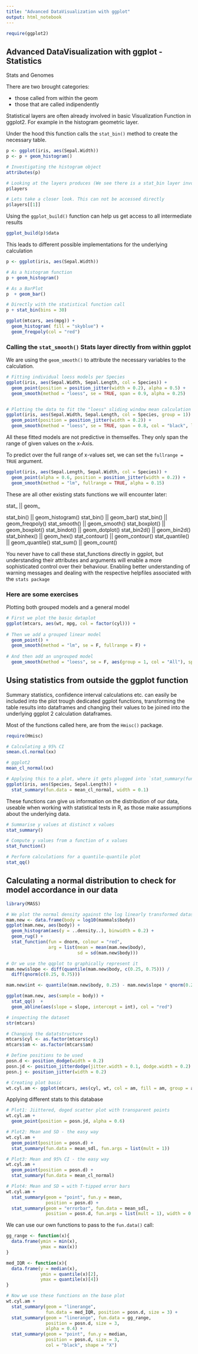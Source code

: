 ```yaml
---
title: "Advanced DataVisualization with ggplot"
output: html_notebook
---
```


```r
require(ggplot2)
```

## Advanced DataVisualization with ggplot - Statistics

Stats and Genomes

There are two brought categories:

- those called from within the geom 
- those that are called indipendently

Statistical layers are often already involved in basic Visualization Function in ggplot2.
For example in the histogram geometric layer. 

Under the hood this function calls the `stat_bin()` method to create the necessary table. 
```r
p <- ggplot(iris, aes(Sepal.Width))
p <- p + geom_histogram()

# Investigating the histogram object
attributes(p)

# Looking at the layers produces (We see there is a stat_bin layer involved)
p$layers

# Lets take a closer look. This can not be accessed directly
p$layers[[1]]
```
Using the `ggplot_build()` function can help us get access to all intermediate results
```r
ggplot_build(p)$data
```

This leads to different possible implementations for the underlying calculation
```r
p <- ggplot(iris, aes(Sepal.Width))

# As a histogram function 
p + geom_histogram()

# As a BarPlot
p  + geom_bar()

# Directly with the statistical function call
p + stat_bin(bins = 30)
```

```r
ggplot(mtcars, aes(mpg)) + 
  geom_histogram( fill = "skyblue") + 
  geom_freqpoly(col = "red")
```

### Calling the `stat_smooth()` Stats layer directly from within ggplot

We are using the `geom_smooth()` to attribute the necessary variables to the calculation.

```r
# Fitting individual loess models per Species
ggplot(iris, aes(Sepal.Width, Sepal.Length, col = Species)) + 
  geom_point(position = position_jitter(width = 0.2), alpha = 0.5) + 
  geom_smooth(method = "loess", se = TRUE, span = 0.9, alpha = 0.25)


# Plotting the data to fit the "loess" sliding window mean calculation over all groups
ggplot(iris, aes(Sepal.Width, Sepal.Length, col = Species, group = 1)) + 
  geom_point(position = position_jitter(width = 0.2)) + 
  geom_smooth(method = "loess", se = TRUE, span = 0.8, col = "black", lty = 2, alpha = 0.3)
```

All these fitted models are not predictive in themselfes. They only span the range of given values on the x-Axis. 

To predict over the full range of x-values set, we can set the `fullrange = TRUE` argument. 
```r
ggplot(iris, aes(Sepal.Length, Sepal.Width, col = Species)) + 
  geom_point(alpha = 0.6, position = position_jitter(width = 0.2)) + 
  geom_smooth(method = "lm", fullrange = TRUE, alpha = 0.15)
```

These are all other existing stats functions we will encounter later:

stat_  || geom_

stat_bin() || geom_histogram()
stat_bin() || geom_bar()
stat_bin() || geom_freqpoly()
stat_smooth() || geom_smooth()
stat_boxplot() || geom_boxplot()
stat_bindot() || geom_dotplot()
stat_bin2d() || geom_bin2d()
stat_binhex() || geom_hex()
stat_contour() || geom_contour()
stat_quantile() || geom_quantile()
stat_sum() || geom_count()


You never have to call these stat_functions directly in ggplot, but understanding their attributes and arguments will enable a more sophisticated control over their behaviour. Enabling better understanding of warning messages and dealing with the respective helpfiles associated with the `stats package`

### Here are some exercises

Plotting both grouped models and a general model
```r


# First we plot the basic dataplot
ggplot(mtcars, aes(wt, mpg, col = factor(cyl))) +
  
# Then we add a grouped linear model
  geom_point() + 
  geom_smooth(method = "lm", se = F, fullrange = F) + 
  
# And then add an ungrouped model
  geom_smooth(method = "loess", se = F, aes(group = 1, col = "All"), span = 0.7)
```


## Using statistics from outside the ggplot function

Summary statistics, confidence interval calculations etc. can easily be included into the plot trough dedicated ggplot functions, transforming the table results into dataframes and changing their values to be joined into the underlying ggplot 2 calculation dataframes. 

Most of the functions called here, are from the `Hmisc()` package. 

```r
require(Hmisc)

# Calculating a 95% CI
smean.cl.normal(xx)

# ggplot2
mean_cl_normal(xx)

# Applying this to a plot, where it gets plugged into `stat_summary(fun.data= XXX ) argument
ggplot(iris, aes(Species, Sepal.Length)) + 
  stat_summary(fun.data = mean_cl_normal, width = 0.1)
```

These functions can give us information on the distribution of our data, useable when working with statistical tests in R, as those make assumptions about the underlying data.

```r
# Summarise y values at distinct x values
stat_summary()

# Compute y values from a function of x values
stat_function()

# Perform calculations for a quantile-quantile plot
stat_qq()

```



## Calculating a normal distribution to check for model accordance in our data
```r
library(MASS)

# We plot the normal density against the log linearly transformed dataset to visually inspect the data
mam.new <- data.frame(body = log10(mammals$body))
ggplot(mam.new, aes(body)) + 
  geom_histogram(aes(y = ..density..), binwidth = 0.2) + 
  geom_rug() + 
  stat_function(fun = dnorm, colour = "red",
                arg = list(mean = mean(mam.new$body),
                           sd = sd(mam.new$body)))

# Or we use the qqplot to graphically represent it
mam.new$slope <- diff(quantile(mam.new$body, c(0.25, 0.75))) /
  diff(qnorm(c(0.25, 0.75)))

mam.new$int <- quantile(mam.new$body, 0.25) - mam.new$slope * qnorm(0.25)

ggplot(mam.new, aes(sample = body)) + 
  stat_qq()  + 
  geom_abline(aes(slope = slope, intercept = int), col = "red")
```

```r
# inspecting the dataset
str(mtcars)

# Changing the datatstructure
mtcars$cyl <- as.factor(mtcars$cyl)
mtcars$am <- as.factor(mtcars$am)

# Define positions to be used
posn.d <- position_dodge(width = 0.2)
posn.jd <- position_jitterdodge(jitter.width = 0.1, dodge.width = 0.2)
posn.j <- position_jitter(width = 0.2)

# Creating plot basic
wt.cyl.am <- ggplot(mtcars, aes(cyl, wt, col = am, fill = am, group = am))
```

Applying different stats to this database
```r
# Plot1: Jiittered, doged scatter plot with transparent points
wt.cyl.am + 
  geom_point(position = posn.jd, alpha = 0.6)

# Plot2: Mean and SD - the easy way
wt.cyl.am + 
  geom_point(position = posn.d) + 
  stat_summary(fun.data = mean_sdl, fun.args = list(mult = 1))

# Plot3: Mean and 95% CI - the easy way
wt.cyl.am + 
  geom_point(position = posn.d) + 
  stat_summary(fun.data = mean_cl_normal)

# Plot4: Mean and SD = with T-tipped error bars
wt.cyl.am + 
  stat_summary(geom = "point", fun.y = mean, 
               position = posn.d) + 
  stat_summary(geom = "errorbar", fun.data = mean_sdl,
               position = posn.d, fun.args = list(mult = 1), width = 0.1)
```


We can use our own functions to pass to the `fun.data()` call:

```r
gg_range <- function(x){
  data.frame(ymin = min(x),
             ymax = max(x))
}

med_IQR <- function(x){
  data.frame(y = median(x),
             ymin = quantile(x)[2],
             ymax = quantile(x)[4])
}

# Now we use these functions on the base plot
wt.cyl.am + 
  stat_summary(geom = "linerange", 
               fun.data = med_IQR, position = posn.d, size = 3) + 
  stat_summary(geom = "linerange", fun.data = gg_range,
               position = posn.d, size = 3,
               alpha = 0.4) + 
  stat_summary(geom = "point", fun.y = median, 
               position = posn.d, size = 3, 
               col = "black", shape = "X")

```

